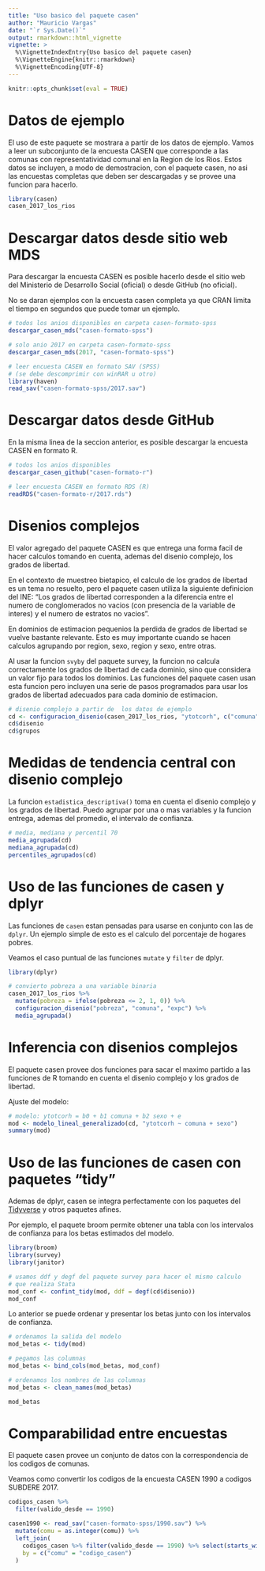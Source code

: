 ```yaml
---
title: "Uso basico del paquete casen"
author: "Mauricio Vargas"
date: "`r Sys.Date()`"
output: rmarkdown::html_vignette
vignette: >
  %\VignetteIndexEntry{Uso basico del paquete casen}
  %\VignetteEngine{knitr::rmarkdown}
  %\VignetteEncoding{UTF-8}
---
```


```r
knitr::opts_chunk$set(eval = TRUE)
```

# Datos de ejemplo

El uso de este paquete se mostrara a partir de los datos de ejemplo. Vamos a leer un subconjunto de la encuesta CASEN que corresponde a las comunas con representatividad comunal en la Region de los Rios. Estos datos se incluyen,
a modo de demostracion, con el paquete casen, no asi las encuestas completas que deben ser descargadas y se provee una
funcion para hacerlo.

```r
library(casen)
casen_2017_los_rios
```

# Descargar datos desde sitio web MDS

Para descargar la encuesta CASEN es posible hacerlo desde el sitio web del
Ministerio de Desarrollo Social (oficial) o desde GitHub (no oficial).

No se daran ejemplos con la encuesta casen completa ya que CRAN limita el tiempo
en segundos que puede tomar un ejemplo.

```r
# todos los anios disponibles en carpeta casen-formato-spss
descargar_casen_mds("casen-formato-spss")

# solo anio 2017 en carpeta casen-formato-spss
descargar_casen_mds(2017, "casen-formato-spss")

# leer encuesta CASEN en formato SAV (SPSS)
# (se debe descomprimir con winRAR u otro)
library(haven)
read_sav("casen-formato-spss/2017.sav")
```

# Descargar datos desde GitHub

En la misma linea de la seccion anterior, es posible descargar la encuesta CASEN
en formato R.

```r
# todos los anios disponibles
descargar_casen_github("casen-formato-r")

# leer encuesta CASEN en formato RDS (R)
readRDS("casen-formato-r/2017.rds")
```

# Disenios complejos

El valor agregado del paquete CASEN es que entrega una forma facil de hacer calculos tomando en cuenta, ademas del disenio complejo, los grados de libertad.

En el contexto de muestreo bietapico, el calculo de los grados de libertad es un tema no resuelto, pero el paquete casen utiliza la siguiente definicion del INE: "Los grados de libertad corresponden a la diferencia entre el numero de conglomerados no vacios (con presencia de la variable de interes) y el numero de estratos no vacios".

En dominios de estimacion pequenios la perdida de grados de libertad se vuelve bastante relevante. Esto es muy importante cuando se hacen calculos agrupando por region, sexo, region y sexo, entre otras.

Al usar la funcion `svyby` del paquete survey, la funcion no calcula correctamente los grados de libertad de cada dominio, sino que considera un valor fijo para todos los dominios. Las funciones del paquete casen usan esta funcion pero incluyen una serie de pasos programados para usar los grados de libertad adecuados para cada dominio de estimacion.

```r
# disenio complejo a partir de  los datos de ejemplo
cd <- configuracion_disenio(casen_2017_los_rios, "ytotcorh", c("comuna", "sexo"), "expc")
cd$disenio
cd$grupos
```

# Medidas de tendencia central con disenio complejo

La funcion `estadistica_descriptiva()` toma en cuenta el disenio complejo y los grados de libertad. Puedo agrupar por una o mas variables y la funcion entrega, ademas del promedio, el intervalo de confianza.

```r
# media, mediana y percentil 70
media_agrupada(cd)
mediana_agrupada(cd)
percentiles_agrupados(cd)
```

# Uso de las funciones de casen y dplyr

Las funciones de `casen` estan pensadas para usarse en conjunto con las de `dplyr`. Un ejemplo simple de esto es el calculo del porcentaje de hogares pobres.

Veamos el caso puntual de las funciones `mutate` y `filter` de dplyr.

```r
library(dplyr)

# convierto pobreza a una variable binaria
casen_2017_los_rios %>% 
  mutate(pobreza = ifelse(pobreza <= 2, 1, 0)) %>% 
  configuracion_disenio("pobreza", "comuna", "expc") %>% 
  media_agrupada()
```

# Inferencia con disenios complejos

El paquete casen provee dos funciones para sacar el maximo partido
a las funciones de R tomando en cuenta el disenio complejo y los grados de libertad.

Ajuste del modelo:

```r
# modelo: ytotcorh = b0 + b1 comuna + b2 sexo + e
mod <- modelo_lineal_generalizado(cd, "ytotcorh ~ comuna + sexo")
summary(mod)
```

# Uso de las funciones de casen con paquetes "tidy"

Ademas de dplyr, casen se integra perfectamente con los paquetes del 
[Tidyverse](https://www.tidyverse.org/) y otros paquetes afines.

Por ejemplo, el paquete broom permite obtener una tabla con los intervalos
de confianza para los betas estimados del modelo.

```r
library(broom)
library(survey)
library(janitor)

# usamos ddf y degf del paquete survey para hacer el mismo calculo
# que realiza Stata
mod_conf <- confint_tidy(mod, ddf = degf(cd$disenio))
mod_conf
```

Lo anterior se puede ordenar y presentar los betas junto con los intervalos
de confianza.

```r
# ordenamos la salida del modelo
mod_betas <- tidy(mod)

# pegamos las columnas
mod_betas <- bind_cols(mod_betas, mod_conf)

# ordenamos los nombres de las columnas
mod_betas <- clean_names(mod_betas)

mod_betas
```

# Comparabilidad entre encuestas

El paquete casen provee un conjunto de datos con la correspondencia de los
codigos de comunas.

Veamos como convertir los codigos de la encuesta CASEN 1990 a codigos SUBDERE 2017.

```r
codigos_casen %>% 
  filter(valido_desde == 1990)
```

```r
casen1990 <- read_sav("casen-formato-spss/1990.sav") %>% 
  mutate(comu = as.integer(comu)) %>% 
  left_join(
    codigos_casen %>% filter(valido_desde == 1990) %>% select(starts_with("codigo")),
    by = c("comu" = "codigo_casen")
  )
```
